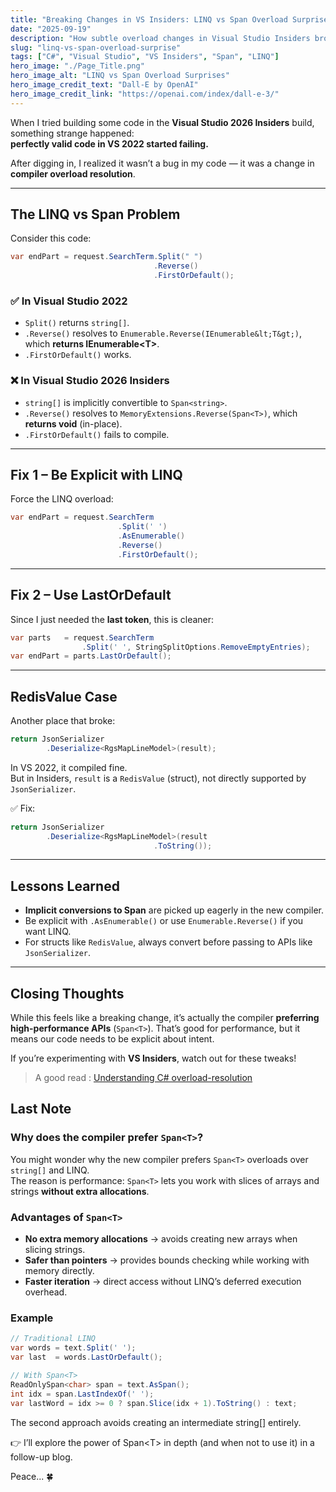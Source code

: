 ```yaml
---
title: "Breaking Changes in VS Insiders: LINQ vs Span Overload Surprises"
date: "2025-09-19"
description: "How subtle overload changes in Visual Studio Insiders broke my build — and how I fixed them."
slug: "linq-vs-span-overload-surprise"
tags: ["C#", "Visual Studio", "VS Insiders", "Span", "LINQ"]
hero_image: "./Page_Title.png"
hero_image_alt: "LINQ vs Span Overload Surprises"
hero_image_credit_text: "Dall-E by OpenAI"
hero_image_credit_link: "https://openai.com/index/dall-e-3/"
---
```


When I tried building some code in the **Visual Studio 2026 Insiders** build, something strange happened:  
**perfectly valid code in VS 2022 started failing.**

After digging in, I realized it wasn’t a bug in my code — it was a change in **compiler overload resolution**.

---

## The LINQ vs Span Problem

Consider this code:

```csharp
var endPart = request.SearchTerm.Split(" ")
                                .Reverse()
                                .FirstOrDefault();
```

### ✅ In Visual Studio 2022
- `Split()` returns `string[]`.
- `.Reverse()` resolves to `Enumerable.Reverse(IEnumerable&lt;T&gt;)`, which **returns IEnumerable&lt;T&gt;**.
- `.FirstOrDefault()` works.

### ❌ In Visual Studio 2026 Insiders
- `string[]` is implicitly convertible to `Span<string>`.
- `.Reverse()` resolves to `MemoryExtensions.Reverse(Span<T>)`, which **returns void** (in-place).
- `.FirstOrDefault()` fails to compile.

---

## Fix 1 – Be Explicit with LINQ

Force the LINQ overload:

```csharp
var endPart = request.SearchTerm
                        .Split(' ')
                        .AsEnumerable()
                        .Reverse()
                        .FirstOrDefault();
```

---

## Fix 2 – Use LastOrDefault

Since I just needed the **last token**, this is cleaner:

```csharp
var parts   = request.SearchTerm
                .Split(' ', StringSplitOptions.RemoveEmptyEntries);
var endPart = parts.LastOrDefault();
```

---

## RedisValue Case

Another place that broke:

```csharp
return JsonSerializer
        .Deserialize<RgsMapLineModel>(result);
```

In VS 2022, it compiled fine.  
But in Insiders, `result` is a `RedisValue` (struct), not directly supported by `JsonSerializer`.

✅ Fix:

```csharp
return JsonSerializer
        .Deserialize<RgsMapLineModel>(result
                                .ToString());
```

---

## Lessons Learned

- **Implicit conversions to Span** are picked up eagerly in the new compiler.
- Be explicit with `.AsEnumerable()` or use `Enumerable.Reverse()` if you want LINQ.
- For structs like `RedisValue`, always convert before passing to APIs like `JsonSerializer`.

---

## Closing Thoughts

While this feels like a breaking change, it’s actually the compiler **preferring high-performance APIs** (`Span<T>`). That’s good for performance, but it means our code needs to be explicit about intent.  

If you’re experimenting with **VS Insiders**, watch out for these tweaks!

> A good read : [Understanding C# overload-resolution](https://learn.microsoft.com/en-us/dotnet/core/compatibility/core-libraries/10.0/csharp-overload-resolution)

## Last Note
### Why does the compiler prefer `Span<T>`?

You might wonder why the new compiler prefers `Span<T>` overloads over `string[]` and LINQ.  
The reason is performance: `Span<T>` lets you work with slices of arrays and strings **without extra allocations**.

### Advantages of `Span<T>`
- **No extra memory allocations** → avoids creating new arrays when slicing strings.  
- **Safer than pointers** → provides bounds checking while working with memory directly.  
- **Faster iteration** → direct access without LINQ’s deferred execution overhead.  

### Example

```csharp
// Traditional LINQ
var words = text.Split(' ');
var last  = words.LastOrDefault();

// With Span<T>
ReadOnlySpan<char> span = text.AsSpan();
int idx = span.LastIndexOf(' ');
var lastWord = idx >= 0 ? span.Slice(idx + 1).ToString() : text;
```
The second approach avoids creating an intermediate string[] entirely.

👉 I’ll explore the power of Span&lt;T&gt; in depth (and when not to use it) in a follow-up blog.

Peace... 🍀
